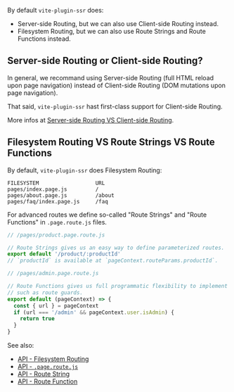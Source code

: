 By default `vite-plugin-ssr` does:
 - Server-side Routing, but we can also use Client-side Routing instead.
 - Filesystem Routing, but we can also use Route Strings and Route Functions instead.

## Server-side Routing or Client-side Routing?

In general, we recommand using Server-side Routing (full HTML reload upon page navigation) instead of Client-side Routing (DOM mutations upon page navigation).

That said, `vite-plugin-ssr` hast first-class support for Client-side Routing.

More infos at [Server-side Routing VS Client-side Routing](/SR-vs-CR).

## Filesystem Routing VS Route Strings VS Route Functions

By default, `vite-plugin-ssr` does Filesystem Routing:

```
FILESYSTEM                  URL
pages/index.page.js         /
pages/about.page.js         /about
pages/faq/index.page.js     /faq
```

For advanced routes we define so-called "Route Strings" and "Route Functions" in `.page.route.js` files.

```js
// /pages/product.page.route.js

// Route Strings gives us an easy way to define parameterized routes.
export default '/product/:productId'
// `productId` is available at `pageContext.routeParams.productId`.
```

```js
// /pages/admin.page.route.js

// Route Functions gives us full programmatic flexibility to implement precise routing
// such as route guards.
export default (pageContext) => {
  const { url } = pageContext
  if (url === '/admin' && pageContext.user.isAdmin) {
    return true
  }
}
```

See also:
 - [API - Filesystem Routing](/filesystem-routing)
 - [API - `.page.route.js`](/.page.route.js)
 - [API - Route String](/route-string)
 - [API - Route Function](/route-function)
